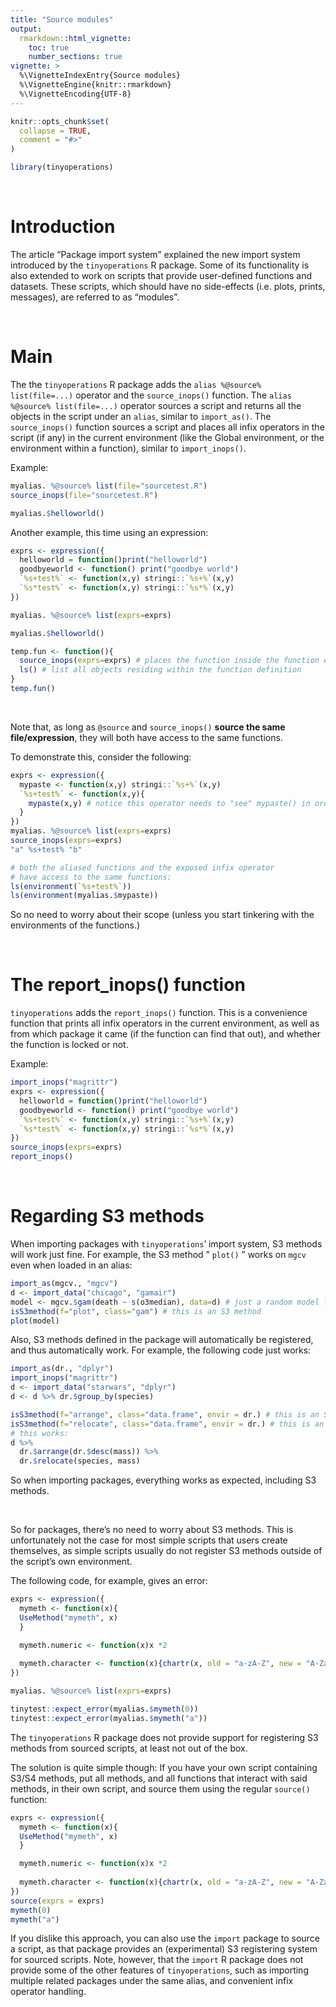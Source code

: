 ---
title: "Source modules"
output:
  rmarkdown::html_vignette:
    toc: true
    number_sections: true
vignette: >
  %\VignetteIndexEntry{Source modules}
  %\VignetteEngine{knitr::rmarkdown}
  %\VignetteEncoding{UTF-8}
---

```{r, include = FALSE}
knitr::opts_chunk$set(
  collapse = TRUE,
  comment = "#>"
)
```

```{r setup}
library(tinyoperations)
```

&nbsp;

# Introduction

The article "Package import system" explained the new import system introduced by the `tinyoperations` R package. Some of its functionality is also extended to work on scripts that provide user-defined functions and datasets. These scripts, which should have no side-effects (i.e. plots, prints, messages), are referred to as "modules".

&nbsp;

# Main

The the `tinyoperations` R package adds the `alias %@source% list(file=...)` operator and the `source_inops()` function. The `alias %@source% list(file=...)` operator sources a script and returns all the objects in the script under an `alias`, similar to `import_as()`. The `source_inops()` function sources a script and places all infix operators in the script (if any) in the current environment (like the Global environment, or the environment within a function), similar to `import_inops()`.

Example:

```{r}
myalias. %@source% list(file="sourcetest.R")
source_inops(file="sourcetest.R")

myalias.$helloworld()
```

Another example, this time using an expression:

```{r}
exprs <- expression({
  helloworld = function()print("helloworld")
  goodbyeworld <- function() print("goodbye world")
  `%s+test%` <- function(x,y) stringi::`%s+%`(x,y)
  `%s*test%` <- function(x,y) stringi::`%s*%`(x,y)
})

myalias. %@source% list(exprs=exprs)

myalias.$helloworld()

temp.fun <- function(){
  source_inops(exprs=exprs) # places the function inside the function environment
  ls() # list all objects residing within the function definition
}
temp.fun()
```

&nbsp;

Note that, as long as `@source` and `source_inops()` **source the same file/expression**, they will both have access to the same functions.

To demonstrate this, consider the following:

```{r}
exprs <- expression({
  mypaste <- function(x,y) stringi::`%s+%`(x,y)
  `%s+test%` <- function(x,y){
    mypaste(x,y) # notice this operator needs to "see" mypaste() in order to work.
  }
})
myalias. %@source% list(exprs=exprs)
source_inops(exprs=exprs)
"a" %s+test% "b"

# both the aliased functions and the exposed infix operator
# have access to the same functions:
ls(environment(`%s+test%`))
ls(environment(myalias.$mypaste))
```

So no need to worry about their scope (unless you start tinkering with the environments of the functions.)


&nbsp;

# The report_inops() function

`tinyoperations` adds the `report_inops()` function. This is a convenience function that prints all infix operators in the current environment, as well as from which package it came (if the function can find that out), and whether the function is locked or not.

Example:

```{r}
import_inops("magrittr")
exprs <- expression({
  helloworld = function()print("helloworld")
  goodbyeworld <- function() print("goodbye world")
  `%s+test%` <- function(x,y) stringi::`%s+%`(x,y)
  `%s*test%` <- function(x,y) stringi::`%s*%`(x,y)
})
source_inops(exprs=exprs)
report_inops()
```


&nbsp;

# Regarding S3 methods

When importing packages with `tinyoperations`' import system, S3 methods will work just fine. For example, the S3 method " `plot()` " works on `mgcv` even when loaded in an alias:

```{r}
import_as(mgcv., "mgcv")
d <- import_data("chicago", "gamair")
model <- mgcv.$gam(death ~ s(o3median), data=d) # just a random model for the sake of demonstration
isS3method(f="plot", class="gam") # this is an S3 method
plot(model)
```

Also, S3 methods defined in the package will automatically be registered, and thus automatically work. For example, the following code just works:

```{r}
import_as(dr., "dplyr")
import_inops("magrittr")
d <- import_data("starwars", "dplyr")
d <- d %>% dr.$group_by(species)

isS3method(f="arrange", class="data.frame", envir = dr.) # this is an S3 method
isS3method(f="relocate", class="data.frame", envir = dr.) # this is an S3 method
# this works:
d %>%
  dr.$arrange(dr.$desc(mass)) %>%
  dr.$relocate(species, mass)
```

So when importing packages, everything works as expected, including S3 methods.

&nbsp;

So for packages, there's no need to worry about S3 methods. This is unfortunately not the case for most simple scripts that users create themselves, as simple scripts usually do not register S3 methods outside of the script's own environment.

The following code, for example, gives an error:

```{r}
exprs <- expression({
  mymeth <- function(x){
  UseMethod("mymeth", x)
  }

  mymeth.numeric <- function(x)x *2
  
  mymeth.character <- function(x){chartr(x, old = "a-zA-Z", new = "A-Za-z")}
})

myalias. %@source% list(exprs=exprs)

tinytest::expect_error(myalias.$mymeth(0))
tinytest::expect_error(myalias.$mymeth("a"))
```

The `tinyoperations` R package does not provide support for registering S3 methods from sourced scripts, at least not out of the box.

The solution is quite simple though: If you have your own script containing S3/S4 methods, put all methods, and all functions that interact with said methods, in their own script, and source them using the regular `source()` function:

```{r}
exprs <- expression({
  mymeth <- function(x){
  UseMethod("mymeth", x)
  }

  mymeth.numeric <- function(x)x *2
  
  mymeth.character <- function(x){chartr(x, old = "a-zA-Z", new = "A-Za-z")}
})
source(exprs = exprs)
mymeth(0)
mymeth("a")
```

If you dislike this approach, you can also use the `import` package to source a script, as that package provides an (experimental) S3 registering system for sourced scripts. Note, however, that the `import` R package does not provide some of the other features of `tinyoperations`, such as importing multiple related packages under the same alias, and convenient infix operator handling.


&nbsp;



